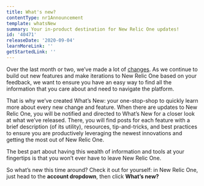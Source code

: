 ```yaml
---
title: What's new?
contentType: nr1Announcement
template: whatsNew
summary: Your in-product destination for New Relic One updates!
id: '40471'
releaseDate: '2020-09-04'
learnMoreLink: ''
getStartedLink: ''
---
```


Over the last month or two, we’ve made a lot of [changes](https://blog.newrelic.com/product-news/reimagined-new-relic-one-experience/). As we continue to build out new features and make iterations to New Relic One based on your feedback, we want to ensure you have an easy way to find all the information that you care about and need to navigate the platform.

That is why we’ve created What’s New: your one-stop-shop to quickly learn more about every new change and feature. When there are updates to New Relic One, you will be notified and directed to What’s New for a closer look at what we’ve released. There, you will find posts for each feature with a brief description (of its utility), resources, tip-and-tricks, and best practices to ensure you are productively leveraging the newest innovations and getting the most out of New Relic One.

The best part about having this wealth of information and tools at your fingertips is that you won’t ever have to leave New Relic One.

So what’s new this time around? Check it out for yourself: in New Relic One, just head to the **account dropdown**, then click **What’s new?**
